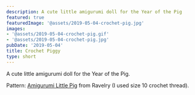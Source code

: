 ```yaml
---
description: A cute little amigurumi doll for the Year of the Pig
featured: true
featuredImage: '@assets/2019-05-04-crochet-pig.jpg'
images:
- '@assets/2019-05-04-crochet-pig.gif'
- '@assets/2019-05-04-crochet-pig.jpg'
pubDate: '2019-05-04'
title: Crochet Piggy
type: short
---
```

A cute little amigurumi doll for the Year of the Pig. 


Pattern: [ Amigurumi Little Pig](https://www.ravelry.com/patterns/library/amigurumi-little-pig-3) from Ravelry (I used size 10 crochet thread).
